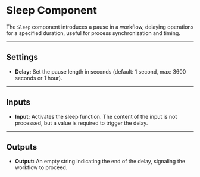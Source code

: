 # Sleep Component

The `Sleep` component introduces a pause in a workflow, delaying operations for a specified duration, useful for process synchronization and timing.

<Arcade  src="https://demo.arcade.software/T5ojKEEAC1y7ciCqaPRg?embed&embed_mobile=tab&embed_desktop=inline&show_copy_link=true" title="Sleep | SmythOS" />

---

## Settings

- **Delay:** Set the pause length in seconds (default: 1 second, max: 3600 seconds or 1 hour).

---

## Inputs

- **Input:** Activates the sleep function. The content of the input is not processed, but a value is required to trigger the delay.

---

## Outputs

- **Output:** An empty string indicating the end of the delay, signaling the workflow to proceed.